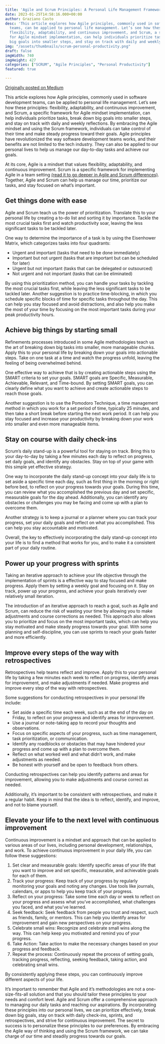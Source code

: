 ```yaml
---
title: 'Agile and Scrum Principles: A Personal Life Management Framework'
date: 2023-01-25T14:58:16.000+00:00
author: Graziano Casto
desc: 'This article explores how Agile principles, commonly used in software development
  teams, can be applied to personal life management. Let’s see how these principles:
  flexibility, adaptability, and continuous improvement, and Scrum, a specific framework
  for Agile mindset implementation, can help individuals prioritize tasks, break down
  big goals into smaller steps, and stay on track with daily and weekly reflections.'
img: "/assets/thumbnails/scrum-personal-productivity.png"
draft: false
imgWidth: 740
imgHeight: 427
categories: ["SCRUM", "Agile Principles", "Personal Productivity"]
featured: true

---
```

[Originally posted on Medium](https://medium.com/@graziano-casto/agile-and-scrum-principles-a-personal-life-management-framework-be757dddcb43)

This article explores how Agile principles, commonly used in software development teams, can be applied to personal life management. Let’s see how these principles: flexibility, adaptability, and continuous improvement, and Scrum, a specific framework for Agile mindset implementation, can help individuals prioritize tasks, break down big goals into smaller steps, and stay on track with daily and weekly reflections. By embracing the Agile mindset and using the Scrum framework, individuals can take control of their time and make steady progress toward their goals.
Agile principles have revolutionized the way software development teams works, and their benefits are not limited to the tech industry. They can also be applied to our personal lives to help us manage our day-to-day tasks and achieve our goals.

At its core, Agile is a mindset that values flexibility, adaptability, and continuous improvement. Scrum is a specific framework for implementing Agile in a team setting [(read it to go deeper in Agile and Scrum differences)](https://graziano-casto.medium.com/unleashing-the-power-of-agile-understanding-the-difference-between-agile-mindset-and-scrum-e44a6da8be5e). Together, Agile and Scrum can help us manage our time, prioritize our tasks, and stay focused on what’s important.

## Get things done with ease

Agile and Scrum teach us the power of prioritization. Translate this to your personal life by creating a to-do list and sorting it by importance. Tackle the most crucial tasks first and watch productivity soar, leaving the less significant tasks to be tackled later.

One way to determine the importance of a task is by using the Eisenhower Matrix, which categorizes tasks into four quadrants:

- Urgent and important (tasks that need to be done immediately)
- Important but not urgent (tasks that are important but can be scheduled for later)
- Urgent but not important (tasks that can be delegated or outsourced)
- Not urgent and not important (tasks that can be eliminated)

By using this prioritization method, you can handle your tasks by tackling the most crucial tasks first, while leaving the less significant tasks to be tackled later. Another suggestion is to practice time-blocking, in which you schedule specific blocks of time for specific tasks throughout the day. This can help you stay focused and avoid distractions, and also help you make the most of your time by focusing on the most important tasks during your peak productivity hours.

## Achieve big things by starting small

Refinements processes introduced in some Agile methodologies teach us the art of breaking down big tasks into smaller, more manageable chunks. Apply this to your personal life by breaking down your goals into actionable steps. Take on one task at a time and watch the progress unfold, leaving the feeling of being overwhelmed behind.

One effective way to achieve that is by creating actionable steps using the SMART criteria to set your goals. SMART goals are Specific, Measurable, Achievable, Relevant, and Time-bound. By setting SMART goals, you can clearly define what you want to achieve and create actionable steps to reach those goals.

Another suggestion is to use the Pomodoro Technique, a time management method in which you work for a set period of time, typically 25 minutes, and then take a short break before starting the next work period. It can help you stay focused and increase your productivity by breaking down your work into smaller and even more manageable items.

## Stay on course with daily check-ins 

Scrum’s daily stand-up is a powerful tool for staying on track. Bring this to your day-to-day by taking a few minutes each day to reflect on progress, set daily goals, and identify any obstacles. Stay on top of your game with this simple yet effective strategy.

One way to incorporate the daily stand-up concept into your daily life is to set aside a specific time each day, such as first thing in the morning or right before bed, to reflect on your progress towards your goals. During this time, you can review what you accomplished the previous day and set specific, measurable goals for the day ahead. Additionally, you can identify any obstacles or challenges you may be facing and come up with a plan to overcome them.

Another strategy is to keep a journal or a planner where you can track your progress, set your daily goals and reflect on what you accomplished. This can help you stay accountable and motivated.

Overall, the key to effectively incorporating the daily stand-up concept into your life is to find a method that works for you, and to make it a consistent part of your daily routine.

## Power up your progress with sprints

Taking an iterative approach to achieve your life objective through the implementation of sprints is a effective way to stay focused and make progress. Apply them by setting a weekly goal and focusing on it. Stay on track, power up your progress, and achieve your goals iteratively over relatively small iteration.

The introduction of an iterative approach to reach a goal, such as Agile and Scrum, can reduce the risk of wasting your time by allowing you to make adjustments and course corrections as needed. This approach also allows you to prioritize and focus on the most important tasks, which can help you stay motivated and make steady progress towards your goal. With some planning and self-discipline, you can use sprints to reach your goals faster and more efficiently.

## Improve every steps of the way with retrospectives

Retrospectives help teams reflect and improve. Apply this to your personal life by taking a few minutes each week to reflect on progress, identify areas for improvement, and make adjustments if needed. Make progress and improve every step of the way with retrospectives.

Some suggestions for conducting retrospectives in your personal life include:

- Set aside a specific time each week, such as at the end of the day on Friday, to reflect on your progress and identify areas for improvement.
- Use a journal or note-taking app to record your thoughts and observations.
- Focus on specific aspects of your progress, such as time management, task prioritization, or communication.
- Identify any roadblocks or obstacles that may have hindered your progress and come up with a plan to overcome them.
- Reflect on what worked well and what didn’t work, and make adjustments as needed.
- Be honest with yourself and be open to feedback from others.

Conducting retrospectives can help you identify patterns and areas for improvement, allowing you to make adjustments and course correct as needed.

Additionally, it’s important to be consistent with retrospectives, and make it a regular habit. Keep in mind that the idea is to reflect, identify, and improve, and not to blame yourself.

## Elevate your life to the next level with continuous improvement

Continuous improvement is a mindset and approach that can be applied to various areas of our lives, including personal development, relationships, and work. To achieve continuous improvement in your daily life, you can follow these suggestions:

1. Set clear and measurable goals: Identify specific areas of your life that you want to improve and set specific, measurable, and achievable goals for each of them.
2. Track your progress: Keep track of your progress by regularly monitoring your goals and noting any changes. Use tools like journals, calendars, or apps to help you keep track of your progress.
3. Reflect on your progress: Take some time each day or week to reflect on your progress and assess what you’ve accomplished, what challenges you faced, and what you’ve learned.
4. Seek feedback: Seek feedback from people you trust and respect, such as friends, family, or mentors. This can help you identify areas for improvement and gain new perspectives on your progress.
5. Celebrate small wins: Recognize and celebrate small wins along the way. This can help keep you motivated and remind you of your progress.
6. Take Action: Take action to make the necessary changes based on your progress and feedback.
7. Repeat the process: Continuously repeat the process of setting goals, tracking progress, reflecting, seeking feedback, taking action, and celebrating small wins.

By consistently applying these steps, you can continuously improve different aspects of your life.

It’s important to remember that Agile and it’s methodologies are not a one-size-fits-all solution and that you should tailor these principles to your needs and comfort level. Agile and Scrum offer a comprehensive approach to managing our daily tasks and reaching our aspirations. By incorporating these principles into our personal lives, we can prioritize effectively, break down big goals, stay on track with daily check-ins, sprints, and retrospectives, and strive for continuous improvement. The secret to success is to personalize these principles to our preferences. By embracing the Agile way of thinking and using the Scrum framework, we can take charge of our time and steadily progress towards our goals.